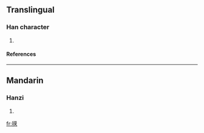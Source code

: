 ==Translingual==
===Han character===
{{Han char|rn=82|rad=毛|as=11|sn=15|four=2471<sub>3</sub>|canj=竹山廿日大 (HUTAK)}}
# {{defn|Han|sort=毛11}}
====References====
{{Han ref|kx=0595.450|dkj=16951|dj=0987.220|hdz=32004.100|uh=6C01|ud=27649|bh=E5F5|bd=58869}}

----
==Mandarin==
===Hanzi===
{{cmn-hanzi|pin=[[mú]] ([[mu2]])|wg=mu<sup>2</sup>}}
# {{defn|Mandarin}}

[[fr:氁]]